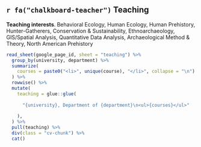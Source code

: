 ## `r fa("chalkboard-teacher")` Teaching {#teaching}

::: {.cv-chunk}
__Teaching interests__. Behavioral Ecology, Human Ecology, Human Prehistory, Hunter-Gatherers, Conservation \& Sustainability, Ethnoarchaeology, GIS/Spatial Analysis, Quantitative Data Analysis, Archaeological Method \& Theory, North American Prehistory
:::

```r

read_sheet(google_page_id, sheet = "teaching") %>% 
  group_by(university, department) %>% 
  summarize(
    courses = paste0("<li>", unique(course), "</li>", collapse = "\n")
  ) %>% 
  rowwise() %>% 
  mutate(
    teaching = glue::glue(
      
      "{university}, Department of {department}\n<ul>{courses}</ul>"
      
    ),
  ) %>% 
  pull(teaching) %>% 
  div(class = "cv-chunk") %>% 
  cat()

```